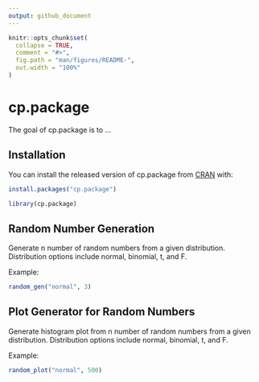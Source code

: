```yaml
---
output: github_document
---
```


<!-- README.md is generated from README.Rmd. Please edit that file -->

```r
knitr::opts_chunk$set(
  collapse = TRUE,
  comment = "#>",
  fig.path = "man/figures/README-",
  out.width = "100%"
)
```

# cp.package

<!-- badges: start -->
<!-- badges: end -->

The goal of cp.package is to ...

## Installation

You can install the released version of cp.package from [CRAN](https://CRAN.R-project.org) with:

``` r
install.packages("cp.package")
```

```r
library(cp.package)
```


## Random Number Generation 

Generate n number of random numbers from a given distribution. Distribution options include normal, binomial, t, and F. 

Example: 

```r
random_gen("normal", 3)
```

## Plot Generator for Random Numbers

Generate histogram plot from n number of random numbers from a given distribution. Distribution options include normal, binomial, t, and F. 

Example: 

```r
random_plot("normal", 500)
```


